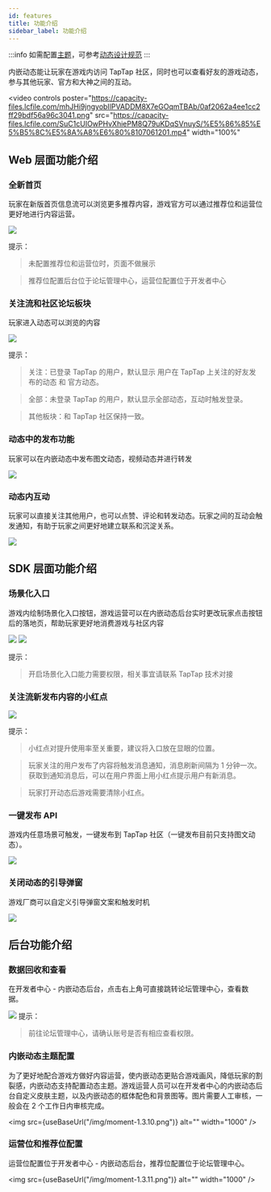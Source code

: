 ```yaml
---
id: features
title: 功能介绍
sidebar_label: 功能介绍
---
```



:::info
如需配置[主题](#内嵌动态主题配置)，可参考[动态设计规范](/design/design-moment)
:::

内嵌动态能让玩家在游戏内访问 TapTap 社区，同时也可以查看好友的游戏动态，参与其他玩家、官方和大神之间的互动。

<video
  controls
  poster="https://capacity-files.lcfile.com/mhJHi9jngyobIlPVADDM8X7eGOqmTBAb/0af2062a4ee1cc2ff29bdf56a96c3041.png"
  src="https://capacity-files.lcfile.com/SuC1cUIOwPHvXhiePM8Q79uKDqSVnuyS/%E5%86%85%E5%B5%8C%E5%8A%A8%E6%80%8107061201.mp4"
  width="100%"
></video>

## Web 层面功能介绍

### 全新首页

玩家在新版首页信息流可以浏览更多推荐内容，游戏官方可以通过推荐位和运营位更好地进行内容运营。

![](/img/moment-1.3.1.png)

提示：

> 未配置推荐位和运营位时，页面不做展示

> 推荐位配置后台位于论坛管理中心，运营位配置位于开发者中心

### 关注流和社区论坛板块

玩家进入动态可以浏览的内容

![](/img/moment-1.3.2.png)

提示：

> 关注：已登录 TapTap 的用户，默认显示 用户在 TapTap 上关注的好友发布的动态 和 官方动态。

> 全部：未登录 TapTap 的用户，默认显示全部动态，互动时触发登录。

> 其他板块：和 TapTap 社区保持一致。

### 动态中的发布功能

玩家可以在内嵌动态中发布图文动态，视频动态并进行转发

![](/img/moment-1.3.3.png)

### 动态内互动

玩家可以直接关注其他用户，也可以点赞、评论和转发动态。玩家之间的互动会触发通知，有助于玩家之间更好地建立联系和沉淀关系。

![](/img/moment-1.3.4.png)

## SDK 层面功能介绍

### 场景化入口

游戏内绘制场景化入口按钮，游戏运营可以在内嵌动态后台实时更改玩家点击按钮后的落地页，帮助玩家更好地消费游戏与社区内容

![](/img/moment-1.3.5.png)
![](/img/moment-1.3.6.png)

提示：

> 开启场景化入口能力需要权限，相关事宜请联系 TapTap 技术对接

### 关注流新发布内容的小红点

![](/img/moment-1.3.7.png)

提示：

> 小红点对提升使用率至关重要，建议将入口放在显眼的位置。

> 玩家关注的用户发布了内容将触发消息通知，消息刷新间隔为 1 分钟一次。获取到通知消息后，可以在用户界面上用小红点提示用户有新消息。

> 玩家打开动态后游戏需要清除小红点。

### 一键发布 API

游戏内任意场景可触发，一键发布到 TapTap 社区（一键发布目前只支持图文动态）。

![](/img/moment-1.3.12.png)

### 关闭动态的引导弹窗

游戏厂商可以自定义引导弹窗文案和触发时机

![](/img/moment-1.3.8.png)

## 后台功能介绍

### 数据回收和查看

在开发者中心 - 内嵌动态后台，点击右上角可直接跳转论坛管理中心，查看数据。

![](/img/moment-1.3.9.png)
提示：

> 前往论坛管理中心，请确认账号是否有相应查看权限。

### 内嵌动态主题配置

为了更好地配合游戏方做好内容运营，使内嵌动态更贴合游戏画风，降低玩家的割裂感，内嵌动态支持配置动态主题。游戏运营人员可以在开发者中心的内嵌动态后台自定义皮肤主题，以及内嵌动态的框体配色和背景图等。图片需要人工审核，一般会在 2 个工作日内审核完成。

<img src={useBaseUrl("/img/moment-1.3.10.png")} alt="" width="1000" />

### 运营位和推荐位配置

运营位配置位于开发者中心 - 内嵌动态后台，推荐位配置位于论坛管理中心。

<img src={useBaseUrl("/img/moment-1.3.11.png")} alt="" width="1000" />
